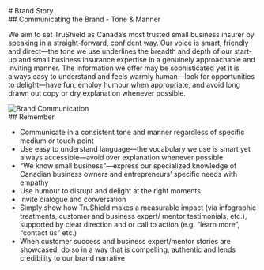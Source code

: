 
<Meta title="Brand Identity/Communication" />

<div className="main-container">
  <div className="heading">
    # Brand Story
  </div>

  <div class="sub-heading">
    ## Communicating the Brand - Tone & Manner
  </div>


  We aim to set TruShield as Canada’s most trusted small business insurer
  by speaking in a straight-forward, confident way. Our voice is smart,
  friendly and direct—the tone we use underlines the breadth and depth of
  our start-up and small business insurance expertise in a genuinely
  approachable and inviting manner. The information we offer may be
  sophisticated yet it is always easy to understand and feels warmly
  human—look for opportunities to delight—have fun, employ humour
  when appropriate, and avoid long drawn out copy or dry explanation
  whenever possible.

  <img src={communication} alt="Brand Communication"/>

  <div class="sub-heading">
    ## Remember
  </div>

  + Communicate in a consistent tone and manner regardless of specific medium or touch point
  + Use easy to understand language—the vocabulary we use is smart yet always accessible—avoid over explanation whenever possible
  + “We know small business”—express our specialized knowledge of Canadian business owners and entrepreneurs’ specific needs with empathy
  + Use humour to disrupt and delight at the right moments
  + Invite dialogue and conversation
  + Simply show how TruShield makes a measurable impact (via infographic treatments, customer and business expert/ mentor testimonials, etc.), supported by clear direction and or call to action (e.g. “learn more”, “contact us” etc.)
  + When customer success and business expert/mentor stories are showcased, do so in a way that is compelling, authentic and lends credibility to our brand narrative


</div>

